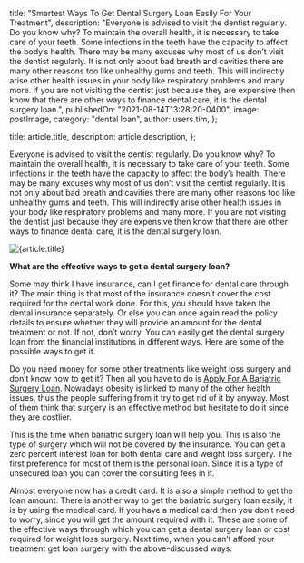 
  title: "Smartest Ways To Get Dental Surgery Loan Easily For Your Treatment",
  description:
    "Everyone is advised to visit the dentist regularly. Do you know why? To maintain the overall health, it is necessary to take care of your teeth. Some infections in the teeth have the capacity to affect the body’s health. There may be many excuses why most of us don’t visit the dentist regularly. It is not only about bad breath and cavities there are many other reasons too like unhealthy gums and teeth. This will indirectly arise other health issues in your body like respiratory problems and many more. If you are not visiting the dentist just because they are expensive then know that there are other ways to finance dental care, it is the dental surgery loan.",
  publishedOn: "2021-08-14T13:28:20-0400",
  image: postImage,
  category: "dental loan",
  author: users.tim,
};

  title: article.title,
  description: article.description,
};


Everyone is advised to visit the dentist regularly. Do you know why? To maintain the overall health, it is necessary to take care of your teeth. Some infections in the teeth have the capacity to affect the body’s health. There may be many excuses why most of us don’t visit the dentist regularly. It is not only about bad breath and cavities there are many other reasons too like unhealthy gums and teeth. This will indirectly arise other health issues in your body like respiratory problems and many more. If you are not visiting the dentist just because they are expensive then know that there are other ways to finance dental care, it is the dental surgery loan.

<Image src={postImage} alt={article.title} />

**What are the effective ways to get a dental surgery loan?**

Some may think I have insurance, can I get finance for dental care through it? The main thing is that most of the insurance doesn’t cover the cost required for the dental work done. For this, you should have taken the dental insurance separately. Or else you can once again read the policy details to ensure whether they will provide an amount for the dental treatment or not. If not, don’t worry. You can easily get the dental surgery loan from the financial institutions in different ways. Here are some of the possible ways to get it.

Do you need money for some other treatments like weight loss surgery and don’t know how to get it? Then all you have to do is [Apply For A Bariatric Surgery Loan](https://tlc.com.au/category/bariatric-surgery-loan/). Nowadays obesity is linked to many of the other health issues, thus the people suffering from it try to get rid of it by anyway. Most of them think that surgery is an effective method but hesitate to do it since they are costlier.

This is the time when bariatric surgery loan will help you. This is also the type of surgery which will not be covered by the insurance. You can get a zero percent interest loan for both dental care and weight loss surgery. The first preference for most of them is the personal loan. Since it is a type of unsecured loan you can cover the consulting fees in it.

Almost everyone now has a credit card. It is also a simple method to get the loan amount. There is another way to get the bariatric surgery loan easily, it is by using the medical card. If you have a medical card then you don’t need to worry, since you will get the amount required with it. These are some of the effective ways through which you can get a dental surgery loan or cost required for weight loss surgery. Next time, when you can’t afford your treatment get loan surgery with the above-discussed ways.
